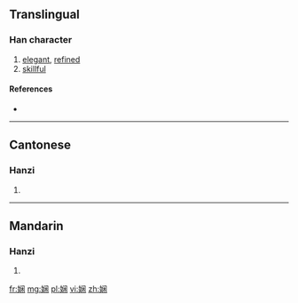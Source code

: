 {{also|嫻}}
==Translingual==

===Han character===
{{Han char|rn=38|rad=女|as=07|sn=10|four=|canj=女中尸木 (VLSD)|ids=⿰[[女]][[闲]]}}

# [[elegant]], [[refined]]
# [[skillful]]

====References====
* {{Han ref|kx=0263.251|hdz=21053.130|uh=5A34|ud=23092}}

----

==Cantonese==

===Hanzi===
{{yue-hanzi|jyut=|y=haan4|tra=嫻}}

# {{defn|lang=yue|sort=女07}}

----

==Mandarin==

===Hanzi===
{{cmn-hanzi|tra=嫻|pin=[[xián]] ([[xian2]])|wg=hsien<sup>2</sup>}}

# {{defn|lang=cmn|sort=女07}}

[[fr:娴]]
[[mg:娴]]
[[pl:娴]]
[[vi:娴]]
[[zh:娴]]